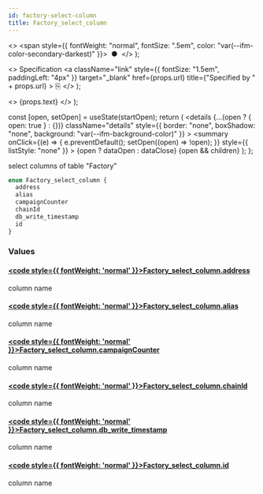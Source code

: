 ```yaml
---
id: factory-select-column
title: Factory_select_column
---
```


<head>
  <meta content="noindex" name="robots" />
  <meta charset="utf-8" />
</head>

  <>
    <span style={{ fontWeight: "normal", fontSize: ".5em", color: "var(--ifm-color-secondary-darkest)" }}>
      &nbsp;●&nbsp;
    </span>
  </>
);

  <>
    Specification
    <a
      className="link"
      style={{ fontSize: "1.5em", paddingLeft: "4px" }}
      target="_blank"
      href={props.url}
      title={"Specified by " + props.url}
    >
      ⎘
    </a>
  </>
);

  <>
    <span className={props.class}>{props.text}</span>
  </>
);


  const [open, setOpen] = useState(startOpen);
  return (
    <details
      {...(open ? { open: true } : {})}
      className="details"
      style={{ border: "none", boxShadow: "none", background: "var(--ifm-background-color)" }}
    >
      <summary
        onClick={(e) => {
          e.preventDefault();
          setOpen((open) => !open);
        }}
        style={{ listStyle: "none" }}
      >
        {open ? dataOpen : dataClose}
      </summary>
      {open && children}
    </details>
  );
};

select columns of table "Factory"

```graphql
enum Factory_select_column {
  address
  alias
  campaignCounter
  chainId
  db_write_timestamp
  id
}
```

### Values

#### [<code style={{ fontWeight: 'normal' }}>Factory_select_column.<b>address</b></code>](#)

column name

#### [<code style={{ fontWeight: 'normal' }}>Factory_select_column.<b>alias</b></code>](#)

column name

#### [<code style={{ fontWeight: 'normal' }}>Factory_select_column.<b>campaignCounter</b></code>](#)

column name

#### [<code style={{ fontWeight: 'normal' }}>Factory_select_column.<b>chainId</b></code>](#)

column name

#### [<code style={{ fontWeight: 'normal' }}>Factory_select_column.<b>db_write_timestamp</b></code>](#)

column name

#### [<code style={{ fontWeight: 'normal' }}>Factory_select_column.<b>id</b></code>](#)

column name

